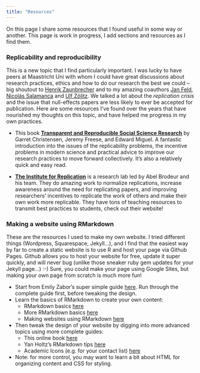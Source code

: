 ```yaml
---
title: "Resources"
---
```


On this page I share some resources that I found useful in some way or another. This page is work in progress, I add sections and resources as I find them. 


### Replicability and reproducibility

This is a new topic that I find particularly important. I was lucky to have peers at Maastricht Uni with whom I could have great discussions about research practices, ethics and how to do our research the best we could -- big shoutout to <a href="https://sites.google.com/view/henrikzaunbrecher" target="_blank">Henrik Zaunbrecher</a> and to my amazing coauthors <a href="https://janfeld.weebly.com" target="_blank">Jan Feld</a>, <a href="https://sites.google.com/view/nsalamanca/home" target="_blank">Nicolás Salamanca</a> and <a href="http://ulfzoelitz.com" target="_blank">Ulf Zölitz</a>. We talked a lot about the *replication crisis* and the issue that null-effects papers are less likely to ever be accepted for publication. Here are some resources I've found over the years that have nourished my thoughts on this topic, and have helped me progress in my own practices.

- This book <a href="http://emiguel.econ.berkeley.edu/books/transparent-and-reproducible-social-science-research/" target="_blank">**Transparent and Reproducible Social Science Research**</a> by Garret Christensen, Jeremy Freese, and Edward Miguel. A fantastic introduction into the issues of the replicability problems, the incentive problems in modern science and practical advice to improve our research practices to move forward collectively. It's also a relatively quick and easy read.\

- <a href="https://i4replication.org" target="_blank">**The Institute for Replication**</a> is a research lab led by Abel Brodeur and his team. They do amazing work to normalize replications, increase awareness around the need for replicating papers, and improving researchers' incentives to replicate the work of others and make their own work more replicable. They have tons of teaching resources to transmit best practices to students, check out their website!\


<!-- ### Academic writing (especially in economics) -->



<!-- ### Presentations -->



### Making a website using RMarkdown 

These are the resources I used to make my own website. I tried different things (Wordpress, Squarespace, Jekyll...), and I find that the easiest way by far to create a static website is to use R and host your page via Github Pages. Github allows you to host your website for free, update it super quickly, and will never bug (unlike those sneaker ruby gem updates for your Jekyll page...) :-) Sure, you could make your page using Google Sites, but making your own page from scratch is much more fun! 

- Start from Emily Zabor's super simple guide <a href="https://www.emilyzabor.com/tutorials/rmarkdown_websites_tutorial.html" target="_blank">here</a>. Run through the complete guide first, before tweaking the design.
- Learn the basics of RMarkdown to create your own content:
  + RMarkdown basics <a href="https://rmarkdown.rstudio.com/authoring_basics.html" target="_blank">here</a>
  + More RMarkdown basics <a href="https://monashbioinformaticsplatform.github.io/2017-11-16-open-science-training/topics/rmarkdown.html" target="_blank">here</a> 
  + Making websites using RMarkdown <a href="https://bookdown.org/yihui/rmarkdown/rmarkdown-site.html" target="_blank">here</a> 
- Then tweak the design of your website by digging into more advanced topics using more complete guides: 
  + This online book <a href="https://rstudio4edu.github.io/rstudio4edu-book/index.html" target="_blank">here</a> 
  + Yan Holtz's RMarkdown tips <a href="https://holtzy.github.io/Pimp-my-rmd/" target="_blank">here</a> 
  + Academic Icons (e.g. for your contact list) <a href="https://jpswalsh.github.io/academicons/" target="_blank">here</a> 
- Note: for more control, you may want to learn a bit about HTML for organizing content and CSS for styling.